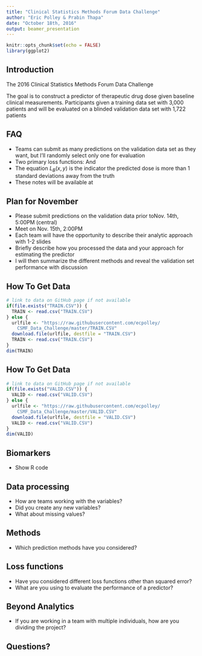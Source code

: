 ```yaml
---
title: "Clinical Statistics Methods Forum Data Challenge"
author: "Eric Polley & Prabin Thapa"
date: "October 18th, 2016"
output: beamer_presentation
---
```


```r
knitr::opts_chunk$set(echo = FALSE)
library(ggplot2)
```

## Introduction

The 2016 Clinical Statistics Methods Forum Data Challenge

The goal is to construct a predictor of therapeutic drug dose given baseline clinical measurements. Participants given a training data set with 3,000 patients and will be evaluated on a blinded validation data set with 1,722 patients

## FAQ

- Teams can submit as many predictions on the validation data set as they want, but I'll randomly select only one for evaluation
- Two primary loss functions:
\begin{equation}
L_{A}(\hat{y}, y) = (\hat{y} - y)^2
\end{equation}
And
\begin{equation}
L_{B}(\hat{y}, y) = \mathrm{I}\!\left(\lvert \hat{y}-y\rvert > 16\right)
\end{equation}
- The equation $L_B(x, y)$ is the indicator the predicted dose is more than 1 standard deviations away from the truth
- These notes will be available at \url{https://github.com/ecpolley/CSMF_Data_Challenge}


## Plan for November

- Please submit predictions on the validation data prior to\newline Nov. 14th, 5:00PM (central)
- Meet on Nov. 15th, 2:00PM
- Each team will have the opportunity to describe their analytic approach with 1-2 slides
- Briefly describe how you processed the data and your approach for estimating the predictor
- I will then summarize the different methods and reveal the validation set performance with discussion 

## How To Get Data

```r
# link to data on GitHub page if not available
if(file.exists("TRAIN.CSV")) {
  TRAIN <- read.csv("TRAIN.CSV")
} else {
  urlfile <- "https://raw.githubusercontent.com/ecpolley/
    CSMF_Data_Challenge/master/TRAIN.CSV"
  download.file(urlfile, destfile = "TRAIN.CSV")
  TRAIN <- read.csv("TRAIN.CSV")
}
dim(TRAIN)
```

## How To Get Data

```r
# link to data on GitHub page if not available
if(file.exists("VALID.CSV")) {
  VALID <- read.csv("VALID.CSV")
} else {
  urlfile <- "https://raw.githubusercontent.com/ecpolley/
    CSMF_Data_Challenge/master/VALID.CSV"
  download.file(urlfile, destfile = "VALID.CSV")
  VALID <- read.csv("VALID.CSV")
}
dim(VALID)
```

## Biomarkers

- Show R code

## Data processing

- How are teams working with the variables?
- Did you create any new variables?
- What about missing values?

## Methods 

- Which prediction methods have you considered?

## Loss functions

- Have you considered different loss functions other than squared error?
- What are you using to evaluate the performance of a predictor?


## Beyond Analytics

- If you are working in a team with multiple individuals, how are you dividing the project?

## Questions?